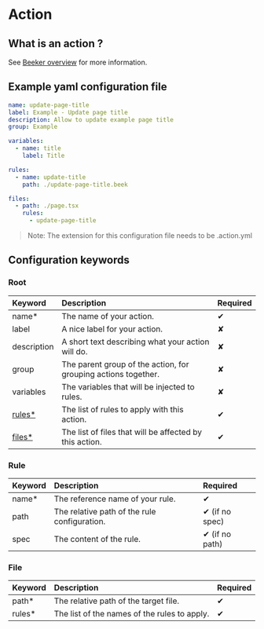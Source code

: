# Action

## What is an action ?

See [Beeker overview](/) for more information.

## Example yaml configuration file

```yml filename="update-page-title.action.yml" copy
name: update-page-title
label: Example - Update page title
description: Allow to update example page title
group: Example

variables:
  - name: title
    label: Title

rules:
  - name: update-title
    path: ./update-page-title.beek

files:
  - path: ./page.tsx
    rules:
      - update-page-title
```

> Note: The extension for this configuration file needs to be .action.yml

## Configuration keywords

### Root

| Keyword                | Description                                                    | Required |
| :--------------------- | :------------------------------------------------------------- | :------- |
| name\*                 | The name of your action.                                       | ✔        |
| label                  | A nice label for your action.                                  | ✘        |
| description            | A short text describing what your action will do.              | ✘        |
| group                  | The parent group of the action, for grouping actions together. | ✘        |
| variables              | The variables that will be injected to rules.                  | ✘        |
| [rules\*](action#rule) | The list of rules to apply with this action.                   | ✔        |
| [files\*](action#file) | The list of files that will be affected by this action.        | ✔        |

### Rule

| Keyword | Description                                  | Required       |
| :------ | :------------------------------------------- | :------------- |
| name\*  | The reference name of your rule.             | ✔              |
| path    | The relative path of the rule configuration. | ✔ (if no spec) |
| spec    | The content of the rule.                     | ✔ (if no path) |

### File

| Keyword | Description                                  | Required |
| :------ | :------------------------------------------- | :------- |
| path\*  | The relative path of the target file.        | ✔        |
| rules\* | The list of the names of the rules to apply. | ✔        |
